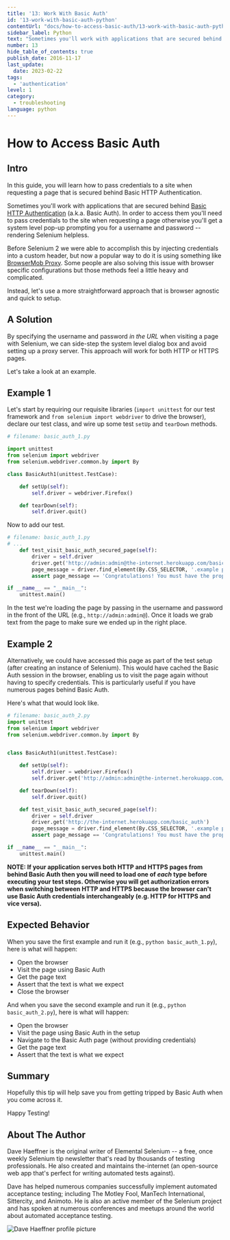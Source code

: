 ```yaml
---
title: '13: Work With Basic Auth'
id: '13-work-with-basic-auth-python'
contentUrl: "docs/how-to-access-basic-auth/13-work-with-basic-auth-python"
sidebar_label: Python
text: "Sometimes you'll work with applications that are secured behind Basic HTTP Authentication. In order to access them you'll need to pass credentials to the site when requesting a page otherwise you'll get a system level pop-up prompting you for a username and password rendering Selenium helpless."
number: 13
hide_table_of_contents: true
publish_date: 2016-11-17
last_update:
  date: 2023-02-22
tags:
  - 'authentication'
level: 1
category:
  - troubleshooting
language: python
---
```


# How to Access Basic Auth

## Intro

In this guide, you will learn how to pass credentials to a site when requesting a page that is secured behind Basic HTTP Authentication.

Sometimes you'll work with applications that are secured behind [Basic HTTP Authentication](http://en.wikipedia.org/wiki/Basic_access_authentication) (a.k.a. Basic Auth). In order to access them you'll need to pass credentials to the site when requesting a page otherwise you'll get a system level pop-up prompting you for a username and password -- rendering Selenium helpless.

Before Selenium 2 we were able to accomplish this by injecting credentials into a custom header, but now a popular way to do it is using something like [BrowserMob Proxy](http://bmp.lightbody.net/). Some people are also solving this issue with browser specific configurations but those methods feel a little heavy and complicated.

Instead, let's use a more straightforward approach that is browser agnostic and quick to setup.

## A Solution

By specifying the username and password _in the URL_ when visiting a page with Selenium, we can side-step the system level dialog box and avoid setting up a proxy server. This approach will work for both HTTP or HTTPS pages.

Let's take a look at an example.

## Example 1

Let's start by requiring our requisite libraries (`import unittest` for our test framework and `from selenium import webdriver` to drive the browser), declare our test class, and wire up some test `setUp` and `tearDown` methods.

```python
# filename: basic_auth_1.py

import unittest
from selenium import webdriver
from selenium.webdriver.common.by import By

class BasicAuth1(unittest.TestCase):

    def setUp(self):
        self.driver = webdriver.Firefox()

    def tearDown(self):
        self.driver.quit()
```

Now to add our test.

```python
# filename: basic_auth_1.py
# ...
    def test_visit_basic_auth_secured_page(self):
        driver = self.driver
        driver.get('http://admin:admin@the-internet.herokuapp.com/basic_auth')
        page_message = driver.find_element(By.CSS_SELECTOR, '.example p').text
        assert page_message == 'Congratulations! You must have the proper credentials.'

if __name__ == "__main__":
    unittest.main()
```

In the test we're loading the page by passing in the username and password in the front of the URL (e.g., `http://admin:admin@`). Once it loads we grab text from the page to make sure we ended up in the right place.

## Example 2

Alternatively, we could have accessed this page as part of the test setup (after creating an instance of Selenium). This would have cached the Basic Auth session in the browser, enabling us to visit the page again without having to specify credentials. This is particularly useful if you have numerous pages behind Basic Auth.

Here's what that would look like.

```python
# filename: basic_auth_2.py
import unittest
from selenium import webdriver
from selenium.webdriver.common.by import By


class BasicAuth1(unittest.TestCase):

    def setUp(self):
        self.driver = webdriver.Firefox()
        self.driver.get('http://admin:admin@the-internet.herokuapp.com/basic_auth')

    def tearDown(self):
        self.driver.quit()

    def test_visit_basic_auth_secured_page(self):
        driver = self.driver
        driver.get('http://the-internet.herokuapp.com/basic_auth')
        page_message = driver.find_element(By.CSS_SELECTOR, '.example p').text
        assert page_message == 'Congratulations! You must have the proper credentials.'

if __name__ == "__main__":
    unittest.main()
```

__NOTE: If your application serves both HTTP and HTTPS pages from behind Basic Auth then you will need to load one of *each* type before executing your test steps. Otherwise you will get authorization errors when switching between HTTP and HTTPS because the browser can't use Basic Auth credentials interchangeably (e.g. HTTP for HTTPS and vice versa).__

## Expected Behavior

When you save the first example and run it (e.g., `python basic_auth_1.py`), here is what will happen:

+ Open the browser
+ Visit the page using Basic Auth
+ Get the page text
+ Assert that the text is what we expect
+ Close the browser

And when you save the second example and run it (e.g., `python basic_auth_2.py`), here is what will happen:

+ Open the browser
+ Visit the page using Basic Auth in the setup
+ Navigate to the Basic Auth page (without providing credentials)
+ Get the page text
+ Assert that the text is what we expect

## Summary

Hopefully this tip will help save you from getting tripped by Basic Auth when you come across it.

Happy Testing!

## About The Author

Dave Haeffner is the original writer of Elemental Selenium -- a free, once weekly Selenium tip newsletter that's read by thousands of testing professionals. He also created and maintains the-internet (an open-source web app that's perfect for writing automated tests against).

Dave has helped numerous companies successfully implement automated acceptance testing; including The Motley Fool, ManTech International, Sittercity, and Animoto. He is also an active member of the Selenium project and has spoken at numerous conferences and meetups around the world about automated acceptance testing.

![Dave Haeffner profile picture](/img/authors/dave-haeffner.jpeg#author-img 'a title')

